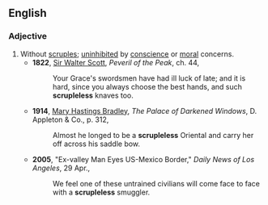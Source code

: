 ==English==

===Adjective===
{{en-adj}}

# Without [[scruple]]s; [[uninhibited]] by [[conscience]] or [[moral]] concerns.
#* '''1822''', [[w:Sir_Walter_Scott|Sir Walter Scott]], ''Peveril of the Peak'', ch. 44,
#*: Your Grace's swordsmen have had ill luck of late; and it is hard, since you always choose the best hands, and such '''scrupleless''' knaves too.
#* '''1914''', [[w:Mary_Hastings_Bradley|Mary Hastings Bradley]], ''The Palace of Darkened Windows'', D. Appleton & Co., p. 312,
#*: Almost he longed to be a '''scrupleless''' Oriental and carry her off across his saddle bow.
#* '''2005''', "Ex-valley Man Eyes US-Mexico Border," ''Daily News of Los Angeles'', 29 Apr.,
#*: We feel one of these untrained civilians will come face to face with a '''scrupleless''' smuggler.